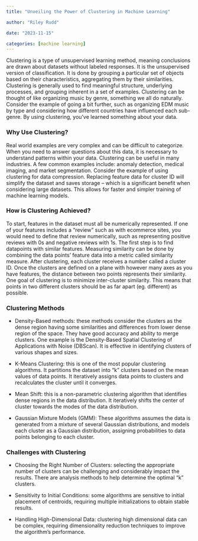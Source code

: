 ```yaml
---
title: "Unveiling the Power of Clustering in Machine Learning"

author: "Riley Rudd"

date: "2023-11-15"

categories: [machine learning]
---
```


Clustering is a type of unsupervised learning method, meaning conclusions are drawn about datasets without labeled responses. It is the unsupervised version of classification. It is done by grouping a particular set of objects based on their characteristics, aggregating them by their similarities. Clustering is generally used to find meaningful structure, underlying processes, and grouping inherent in a set of examples. Clustering can be thought of like organizing music by genre, something we all do naturally. Consider the example of going a bit further, such as organizing EDM music by type and considering how different countries have influenced each sub-genre. By using clustering, you've learned something about your data.

### Why Use Clustering?

Real world examples are very complex and can be difficult to categorize. When you need to answer questions about this data, it is necessary to understand patterns within your data. Clustering can be useful in many industries. A few common examples include: anomaly detection, medical imaging, and market segmentation. Consider the example of using clustering for data compression. Replacing feature data for cluster ID will simplify the dataset and saves storage -- which is a significant benefit when considering large datasets. This allows for faster and simpler training of machine learning models.

### How is Clustering Achieved?

To start, features in the dataset must all be numerically represented. If one of your features includes a "review" such as with ecommerce sites, you would need to define that review numerically, such as representing positive reviews with 0s and negative reviews with 1s. The first step is to find datapoints with similar features. Measuring similarity can be done by combining the data points' feature data into a metric called similarity measure. After clustering, each cluster receives a number called a cluster ID. Once the clusters are defined on a plane with however many axes as you have features, the distance between two points represents their similarity. One goal of clustering is to minimize inter-cluster similarity. This means that points in two different clusters should be as far apart (eg. different) as possible.

### Clustering Methods

-   Density-Based methods: these methods consider the clusters as the dense region having some similarities and differences from lower dense region of the space. They have good accuracy and ability to merge clusters. One example is the Density-Based Spatial Clustering of Applications with Noise (DBScan). It is effective in identifying clusters of various shapes and sizes.

-   K-Means Clustering: this is one of the most popular clustering algorithms. It partitions the dataset into "k" clusters based on the mean values of data points. It iteratively assigns data points to clusters and recalculates the cluster until it converges.

-   Mean Shift: this is a non-parametric clustering algorithm that identifies dense regions in the data distribution. It iteratively shifts the center of cluster towards the modes of the data distribution.

-   Gaussian Mixture Models (GMM): These algorithms assumes the data is generated from a mixture of several Gaussian distributions, and models each cluster as a Gaussian distribution, assigning probabilities to data points belonging to each cluster.

### Challenges with Clustering

-   Choosing the Right Number of Clusters: selecting the appropriate number of clusters can be challenging and considerably impact the results. There are analysis methods to help determine the optimal "k" clusters.

-   Sensitivity to Initial Conditions: some algorithms are sensitive to initial placement of centroids, requiring multiple initializations to obtain stable results.

-   Handling High-Dimensional Data: clustering high dimensional data can be complex, requiring dimensionality reduction techniques to improve the algorithm's performance.
